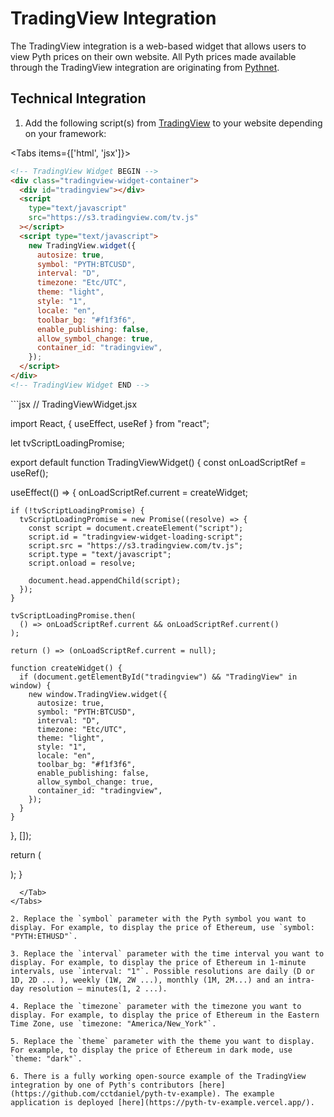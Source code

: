 
# TradingView Integration

The TradingView integration is a web-based widget that allows users to view Pyth prices on their own website. All Pyth prices made available through the TradingView integration are originating from [Pythnet](pythnet-price-feeds.md).

## Technical Integration

1. Add the following script(s) from [TradingView](https://www.tradingview.com/widget/advanced-chart/) to your website depending on your framework:

<Tabs items={['html', 'jsx']}>
  <Tab>
```html
<!-- TradingView Widget BEGIN -->
<div class="tradingview-widget-container">
  <div id="tradingview"></div>
  <script
    type="text/javascript"
    src="https://s3.tradingview.com/tv.js"
  ></script>
  <script type="text/javascript">
    new TradingView.widget({
      autosize: true,
      symbol: "PYTH:BTCUSD",
      interval: "D",
      timezone: "Etc/UTC",
      theme: "light",
      style: "1",
      locale: "en",
      toolbar_bg: "#f1f3f6",
      enable_publishing: false,
      allow_symbol_change: true,
      container_id: "tradingview",
    });
  </script>
</div>
<!-- TradingView Widget END -->
```
</Tab>
  <Tab>
```jsx
// TradingViewWidget.jsx

import React, { useEffect, useRef } from "react";

let tvScriptLoadingPromise;

export default function TradingViewWidget() {
  const onLoadScriptRef = useRef();

useEffect(() => {
onLoadScriptRef.current = createWidget;

    if (!tvScriptLoadingPromise) {
      tvScriptLoadingPromise = new Promise((resolve) => {
        const script = document.createElement("script");
        script.id = "tradingview-widget-loading-script";
        script.src = "https://s3.tradingview.com/tv.js";
        script.type = "text/javascript";
        script.onload = resolve;

        document.head.appendChild(script);
      });
    }

    tvScriptLoadingPromise.then(
      () => onLoadScriptRef.current && onLoadScriptRef.current()
    );

    return () => (onLoadScriptRef.current = null);

    function createWidget() {
      if (document.getElementById("tradingview") && "TradingView" in window) {
        new window.TradingView.widget({
          autosize: true,
          symbol: "PYTH:BTCUSD",
          interval: "D",
          timezone: "Etc/UTC",
          theme: "light",
          style: "1",
          locale: "en",
          toolbar_bg: "#f1f3f6",
          enable_publishing: false,
          allow_symbol_change: true,
          container_id: "tradingview",
        });
      }
    }

}, []);

return (

<div className="tradingview-widget-container">
  <div id="tradingview" />
</div>
); }

```
  </Tab>
</Tabs>

2. Replace the `symbol` parameter with the Pyth symbol you want to display. For example, to display the price of Ethereum, use `symbol: "PYTH:ETHUSD"`.

3. Replace the `interval` parameter with the time interval you want to display. For example, to display the price of Ethereum in 1-minute intervals, use `interval: "1"`. Possible resolutions are daily (D or 1D, 2D ... ), weekly (1W, 2W ...), monthly (1M, 2M...) and an intra-day resolution – minutes(1, 2 ...).

4. Replace the `timezone` parameter with the timezone you want to display. For example, to display the price of Ethereum in the Eastern Time Zone, use `timezone: "America/New_York"`.

5. Replace the `theme` parameter with the theme you want to display. For example, to display the price of Ethereum in dark mode, use `theme: "dark"`.

6. There is a fully working open-source example of the TradingView integration by one of Pyth's contributors [here](https://github.com/cctdaniel/pyth-tv-example). The example application is deployed [here](https://pyth-tv-example.vercel.app/).
```
